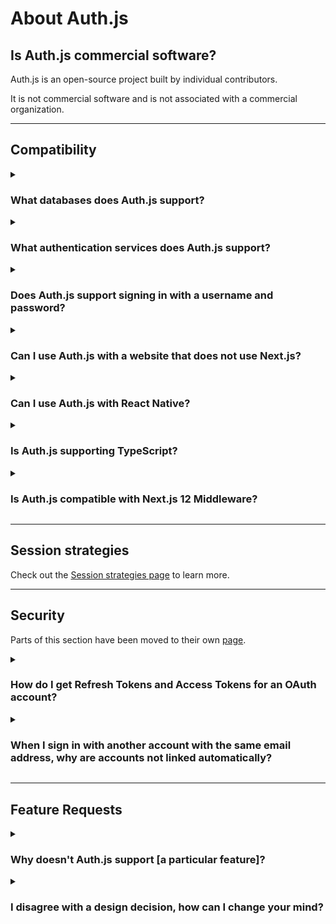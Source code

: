 # About Auth.js

## Is Auth.js commercial software?

Auth.js is an open-source project built by individual contributors.

It is not commercial software and is not associated with a commercial organization.

---

## Compatibility

<details>
<summary>
  <h3>What databases does Auth.js support?</h3>
</summary>

You can use Auth.js with many flavors of MySQL, MariaDB, PostgreSQL, MongoDB and SQLite. See our [using a database adapter guide](/getting-started/database). There are adapters for most popular database types available.

You can use also Auth.js with any database using a custom database adapter, or by using a custom credentials authentication provider - e.g. to support signing in with a username and password stored in an existing database.

You do not need a database to use Auth.js, however. You can use Auth.js with JWT-based sessions, which do not require a database.

</details>

<details>
<summary>
  <h3>What authentication services does Auth.js support?</h3>
</summary>

Auth.js includes built-in support for 4 high-level authentication types - OAuth / OICD, Email magic-links, WebAuthn / Passkeys and username/password credentials. Check out our [authentication page](/getting-started/authentication) for more information.

</details>

<details>
<summary>
  <h3>Does Auth.js support signing in with a username and password?</h3>
</summary>

Auth.js is designed to avoid the need to store passwords and user accounts.

However, if you'd still like to use username/password based login, then you can use our [Credentials provider](/getting-started/authentication?tab=credentials) to allow signing in with a username and password.

_If you use a custom credentials provider user accounts will not be persisted in a database by Auth.js (even if one is configured). The option to use JSON Web Tokens for session tokens (which allow sign-in without using a session database) must be enabled to use a custom credentials provider._

</details>

<details>
<summary>
  <h3>Can I use Auth.js with a website that does not use Next.js?</h3>
</summary>

Auth.js was initially designed for use with Next.js and Serverless, however, over time we've evolved into a framework-agnostic authentication solution. If you're curious, take a look at [our history page](/contributors#history). We currently have framework packages available for Next.js (`next-auth`), SvelteKit (`@auth/sveltekit`), SolidStart (`@auth/solid`), Express (`@auth/express`) and more in the pipeline.

</details>

<details>
<summary>
  <h3>Can I use Auth.js with React Native?</h3>
</summary>

Auth.js is designed as a secure, confidential client and implements a server-side authentication flow.

It is not intended to be used in native applications on desktop or mobile applications, which typically implement public clients (e.g. with client/secrets embedded in the application).

</details>

<details>
<summary>
  <h3>Is Auth.js supporting TypeScript?</h3>
</summary>

Yes! Check out the [TypeScript docs](/getting-started/typescript)

</details>

<details>
<summary>
  <h3>Is Auth.js compatible with Next.js 12 Middleware?</h3>
</summary>

[Next.js middleware](https://nextjs.org/docs/middleware) is supported and is recommended as of version 5. An example middleware setup can be found [here](/getting-started/session-management?tab=protecting#nextjs-middleware).

</details>

---

## Session strategies

Check out the [Session strategies page](/concepts/session-strategies) to learn more.

---

## Security

Parts of this section have been moved to their own [page](/security).

<details>
<summary>
  <h3>How do I get Refresh Tokens and Access Tokens for an OAuth account?</h3>
</summary>

Auth.js provides a solution for authentication, session management and user account creation.

Auth.js records Refresh Tokens and Access Tokens on sign-in (if supplied by the provider) and it will pass them, along with the User ID, Provider and Provider Account ID, to either:

1. A database - if a database connection string is provided
2. The JSON Web Token callback - if JWT sessions are enabled (e.g. if no database is specified)

You can then look them up from the database or persist them to the JSON Web Token.

Note: Auth.js does not currently handle Access Token rotation for OAuth providers for you, however, you can check out [this tutorial](/guides/TODO) if you want to implement it.

</details>

<details>
<summary>
  <h3>When I sign in with another account with the same email address, why are accounts not linked automatically?</h3>
</summary>

Automatic account linking on sign-in is not secure between arbitrary providers - except for allowing users to sign in via email addresses as a fallback (as they must verify their email address as part of the flow).

When an email address is associated with an OAuth account it does not necessarily mean that it has been verified as belonging to the account holder — how email address verification is handled is not part of the OAuth specification and varies between providers (e.g. some do not verify first, some do verify first, others return metadata indicating the verification status).

With automatic account linking on sign-in, this can be exploited by bad parties to hijack accounts by creating an OAuth account associated with the email address of another user.

For this reason, it is not secure to automatically link accounts between arbitrary providers on sign-in, which is why this feature is generally not provided by an authentication service and is not provided by Auth.js.

Automatic account linking is seen on some sites, sometimes insecurely. It can be technically possible to do automatic account linking securely if you trust all the providers involved to ensure they have securely verified the email address associated with the account, but requires placing trust (and transferring the risk) to those providers to handle the process securely.

Examples of scenarios where this is secure include an OAuth provider you control (e.g. that only authorizes users internal to your organization) or a provider you explicitly trust to have verified the users' email address.

Automatic account linking is not a planned feature of Auth.js, however, there is scope to improve the user experience of account linking and of handling this flow, securely. Typically this involves providing a fallback option to sign in via email, which is already possible (and recommended), but the current implementation of this flow could be improved.

Providing support for secure account linking and unlinking of additional providers - which can only be done if a user is already signed in - was originally a feature in v1.x but has not been present since v2.0, and is planned to return in a future release.

</details>

---

## Feature Requests

<details>
<summary>
  <h3>Why doesn't Auth.js support [a particular feature]?</h3>
</summary>

Auth.js is an open-source project built by individual contributors who are volunteers writing code and providing support in their spare time.

If you would like Auth.js to support a particular feature, the best way to help make it happen is to raise a feature request describing the feature and offer to work with other contributors to develop and test it.

If you are not able to develop a feature yourself, you can offer to sponsor someone to work on it.

</details>

<details>
<summary>
  <h3>I disagree with a design decision, how can I change your mind?</h3>
</summary>

Product design decisions on Auth.js are made by core team members.

You can raise suggestions as feature requests for enhancement.

Requests that provide the detail requested in the template and follow the format requested may be more likely to be supported, as additional detail prompted in the templates often provides important context.

Ultimately if your request is not accepted or is not actively in development, you are always free to fork the project under the terms of the ISC License.

</details>

